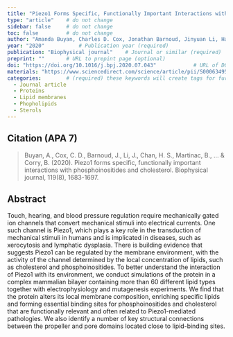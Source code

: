 ```yaml
---
title: "Piezo1 Forms Specific, Functionally Important Interactions with Phosphoinositides and Cholesterol"          # Paper title (required)
type: "article"    # do not change
sidebar: false     # do not change
toc: false         # do not change
author: "Amanda Buyan, Charles D. Cox, Jonathan Barnoud, Jinyuan Li, Hannah S.M. Chan, Boris Martinac, Siewert J. Marrink, Ben Corry"         # Paper authors (required)
year: "2020"           # Publication year (required)
publication: "Biophysical journal"    # Journal or similar (required)
preprint: ""       # URL to prepint page (optional)  
doi: "https://doi.org/10.1016/j.bpj.2020.07.043"            # URL of DOI (required)  
materials: "https://www.sciencedirect.com/science/article/pii/S0006349520306809#app2"      # URL to suplementary info (optional)
categories:        # (required) these keywords will create tags for further filtering. 
  - Journal article
  - Proteins
  - Lipid membranes
  - Phopholipids
  - Sterols
---
```


<!-- 
The info below is just an example. 

Both fields are required and they have to be replaced with the respective info for each paper. 

Please notice the `> ` symbol before the citation, it gives it additional styling.  
-->

## Citation (APA 7)      

> Buyan, A., Cox, C. D., Barnoud, J., Li, J., Chan, H. S., Martinac, B., ... & Corry, B. (2020). Piezo1 forms specific, functionally important interactions with phosphoinositides and cholesterol. Biophysical journal, 119(8), 1683-1697.

## Abstract

Touch, hearing, and blood pressure regulation require mechanically gated ion channels that convert mechanical stimuli into electrical currents. One such channel is Piezo1, which plays a key role in the transduction of mechanical stimuli in humans and is implicated in diseases, such as xerocytosis and lymphatic dysplasia. There is building evidence that suggests Piezo1 can be regulated by the membrane environment, with the activity of the channel determined by the local concentration of lipids, such as cholesterol and phosphoinositides. To better understand the interaction of Piezo1 with its environment, we conduct simulations of the protein in a complex mammalian bilayer containing more than 60 different lipid types together with electrophysiology and mutagenesis experiments. We find that the protein alters its local membrane composition, enriching specific lipids and forming essential binding sites for phosphoinositides and cholesterol that are functionally relevant and often related to Piezo1-mediated pathologies. We also identify a number of key structural connections between the propeller and pore domains located close to lipid-binding sites.